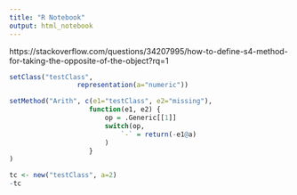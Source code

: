 ```yaml
---
title: "R Notebook"
output: html_notebook
---
```


https://stackoverflow.com/questions/34207995/how-to-define-s4-method-for-taking-the-opposite-of-the-object?rq=1

```r
setClass("testClass", 
                 representation(a="numeric"))

setMethod("Arith", c(e1="testClass", e2="missing"),
                    function(e1, e2) {
                        op = .Generic[[1]]
                        switch(op,
                            `-` = return(-e1@a)
                        )
                    }
)

tc <- new("testClass", a=2)
-tc
```

